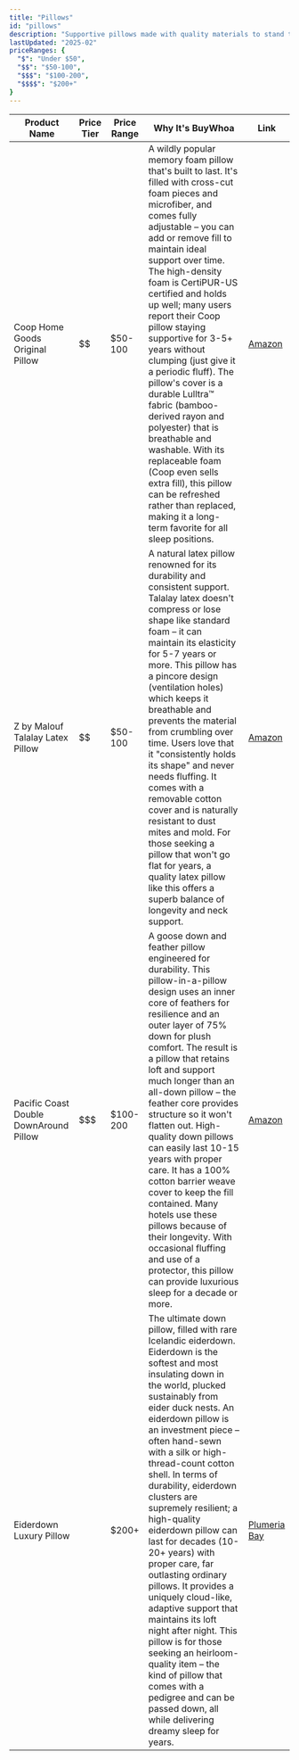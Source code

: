 ```yaml
---
title: "Pillows"
id: "pillows"
description: "Supportive pillows made with quality materials to stand the test of time."
lastUpdated: "2025-02"
priceRanges: {
  "$": "Under $50",
  "$$": "$50-100",
  "$$$": "$100-200",
  "$$$$": "$200+"
}
---
```


| Product Name | Price Tier | Price Range | Why It's BuyWhoa | Link |
|-------------|------------|-------------|------------------|------|
| Coop Home Goods Original Pillow | $$ | $50-100 | A wildly popular memory foam pillow that's built to last. It's filled with cross-cut foam pieces and microfiber, and comes fully adjustable – you can add or remove fill to maintain ideal support over time. The high-density foam is CertiPUR-US certified and holds up well; many users report their Coop pillow staying supportive for 3-5+ years without clumping (just give it a periodic fluff). The pillow's cover is a durable Lulltra™ fabric (bamboo-derived rayon and polyester) that is breathable and washable. With its replaceable foam (Coop even sells extra fill), this pillow can be refreshed rather than replaced, making it a long-term favorite for all sleep positions. | [Amazon](https://www.amazon.com/Coop-Home-Goods-Memory-Foam-Pillow-For-Side-Back-Stomach-Sleeper/dp/B00EINBSEW?tag=buywhoa-20) |
| Z by Malouf Talalay Latex Pillow | $$ | $50-100 | A natural latex pillow renowned for its durability and consistent support. Talalay latex doesn't compress or lose shape like standard foam – it can maintain its elasticity for 5-7 years or more. This pillow has a pincore design (ventilation holes) which keeps it breathable and prevents the material from crumbling over time. Users love that it "consistently holds its shape" and never needs fluffing. It comes with a removable cotton cover and is naturally resistant to dust mites and mold. For those seeking a pillow that won't go flat for years, a quality latex pillow like this offers a superb balance of longevity and neck support. | [Amazon](https://www.amazon.com/MALOUF-Infused-Talalay-Pillow-Support/dp/B01IUC9GPO?tag=buywhoa-20) |
| Pacific Coast Double DownAround Pillow | $$$ | $100-200 | A goose down and feather pillow engineered for durability. This pillow-in-a-pillow design uses an inner core of feathers for resilience and an outer layer of 75% down for plush comfort. The result is a pillow that retains loft and support much longer than an all-down pillow – the feather core provides structure so it won't flatten out. High-quality down pillows can easily last 10-15 years with proper care. It has a 100% cotton barrier weave cover to keep the fill contained. Many hotels use these pillows because of their longevity. With occasional fluffing and use of a protector, this pillow can provide luxurious sleep for a decade or more. | [Amazon](https://www.amazon.com/Pacific-Coast-Standard-Pillow-Pillows/dp/B0027USND2?tag=buywhoa-20) |
| Eiderdown Luxury Pillow | $$$$ | $200+ | The ultimate down pillow, filled with rare Icelandic eiderdown. Eiderdown is the softest and most insulating down in the world, plucked sustainably from eider duck nests. An eiderdown pillow is an investment piece – often hand-sewn with a silk or high-thread-count cotton shell. In terms of durability, eiderdown clusters are supremely resilient; a high-quality eiderdown pillow can last for decades (10-20+ years) with proper care, far outlasting ordinary pillows. It provides a uniquely cloud-like, adaptive support that maintains its loft night after night. This pillow is for those seeking an heirloom-quality item – the kind of pillow that comes with a pedigree and can be passed down, all while delivering dreamy sleep for years. | [Plumeria Bay](https://www.plumeriabay.com/pillows/standard-eiderdown-pillows-eps.aspx) |